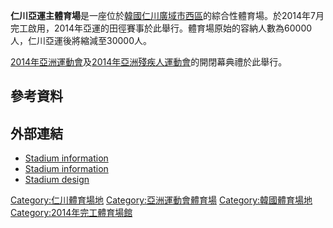 {{NoteTA
|G1=Sports
}}
{{Infobox stadium
| name                = 仁川體育場
| nickname            = 亞運主體育場
| logo_image          = 
| image               = [[File:Incheon_Asiad_Main_Stadium.jpg|300px]]
| fullname            = 仁川亞運主體育場
| location            = [[韓國|韓國]][[仁川廣域市|仁川廣域市]][[西區_(仁川)|西區]]{{Link-ko|烽燧大路|봉수대로}}806
| coordinates         =
| broke_ground        = 2011年6月25日
| opened              = 2014年7月1日
| expanded            = 
| closed              =
| demolished          =
| owner               =
| operator            =
| surface             = [[草地|草地]]
| construction_cost   = [[韓圓|韓圓]] 496 billion<br>[[美元|USD $]] 429 million
| architect           = [[Populous|Populous]]<ref>[http://portfolio.populous.com/projects/incheon.html Incheon Asiad Main Stadium]{{Dead link|date=2018年12月 |bot=InternetArchiveBot |fix-attempted=yes }}</ref>
| structural engineer = 
| services engineer   =
| general_contractor  =
| project_manager     =
| main_contractors    =
| former_names        =
| tenants             = [[2014年亞洲運動會|2014年亞洲運動會]]<br>[[2014年亞洲殘疾人運動會|2014年亞洲殘疾人運動會]]
| capacity            = 30000<br />61074 (2014年亞洲運動會)<ref>[http://www.incheon2014apg.org/open_content/eng/stadium/seogu.jsp 17th Asian Games, Main Stadium] {{webarchive|url=https://web.archive.org/web/20140708010103/http://www.incheon2014apg.org/open_content/eng/stadium/seogu.jsp |date=2014-07-08 }}</ref>
| record_attendance   = 
| suites              = 
| dimensions          =
| scoreboard          =
}}

'''仁川亞運主體育場'''是一座位於[[韓國|韓國]][[仁川廣域市|仁川廣域市]][[西區_(仁川)|西區]]的綜合性體育場。於2014年7月完工啟用，2014年亞運的田徑賽事於此舉行。體育場原始的容納人數為60000人，仁川亞運後將縮減至30000人。

[[2014年亞洲運動會|2014年亞洲運動會]]及[[2014年亞洲殘疾人運動會|2014年亞洲殘疾人運動會]]的開閉幕典禮於此舉行。

==參考資料==
{{reflist}}

==外部連結==
*[http://www.koreatimes.co.kr/www/news/nation/2010/02/113_61444.html Stadium information] {{Wayback|url=http://www.koreatimes.co.kr/www/news/nation/2010/02/113_61444.html |date=20111105203433 }}
*[https://web.archive.org/web/20100528101538/http://www.worldarchitecturenews.com/index.php?fuseaction=wanappln.projectview&upload_id=11565 Stadium information]
*[http://portfolio.populous.com/projects/incheon.html Stadium design] {{Wayback|url=http://portfolio.populous.com/projects/incheon.html |date=20120227041724 }}

{{S-start}}
{{s-bef|before=[[海心沙_(天河區)|海心沙]] <br>[[廣州|廣州]]}}
{{s-ttl|title=[[亞洲運動會|亞洲運動會]]<br> 開閉幕典禮|years=[[2014年亞洲運動會|2014]]}}
{{s-aft|after=[[朋卡諾體育場主場館|朋卡諾體育場主場館]]<br>[[雅加達|雅加達]]}}
{{S-end}}
{{亞洲運動會主場館}}

{{coord|37.547418|126.665797|display=title|type:landmark|format=dms}}

[[Category:仁川體育場地|Category:仁川體育場地]]
[[Category:亞洲運動會體育場|Category:亞洲運動會體育場]]
[[Category:韓國體育場地|Category:韓國體育場地]]
[[Category:2014年完工體育場館|Category:2014年完工體育場館]]
